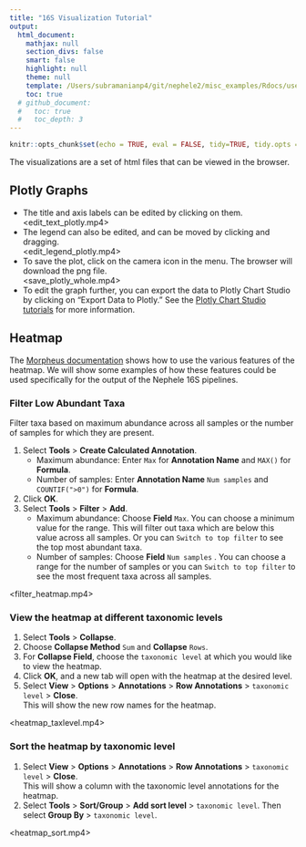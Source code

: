 ```yaml
---
title: "16S Visualization Tutorial"
output:
  html_document:
    mathjax: null
    section_divs: false
    smart: false
    highlight: null
    theme: null
    template: /Users/subramanianp4/git/nephele2/misc_examples/Rdocs/user_doc_template.html
    toc: true
  # github_document:
  #   toc: true
  #   toc_depth: 3
---
```

```r
knitr::opts_chunk$set(echo = TRUE, eval = FALSE, tidy=TRUE, tidy.opts = list(width.cutoff=80))
```

The visualizations are a set of html files that can be viewed in the browser.

## Plotly Graphs
- The title and axis labels can be edited by clicking on them.  
<edit_text_plotly.mp4>
- The legend can also be edited, and can be moved by clicking and dragging.  
<edit_legend_plotly.mp4>
- To save the plot, click on the camera icon in the menu.  The browser will download the png file.  
<save_plotly_whole.mp4>
- To edit the graph further, you can export the data to Plotly Chart Studio by clicking on "Export Data to Plotly."  See the [Plotly Chart Studio tutorials](http://help.plot.ly/tutorials/) for more information.

## Heatmap
The [Morpheus documentation](https://software.broadinstitute.org/morpheus/documentation.html) shows how to use the various features of the heatmap.  We will show some examples of how these features could be used specifically for the output of the Nephele 16S pipelines.

### Filter Low Abundant Taxa
Filter taxa based on maximum abundance across all samples or the number of samples for which they are present.

1. Select **Tools** > **Create Calculated Annotation**.
    - Maximum abundance: Enter `Max` for **Annotation Name** and `MAX()` for **Formula**.
    - Number of samples: Enter **Annotation Name** `Num samples` and `COUNTIF(">0")` for **Formula**.
2. Click **OK**.
3. Select **Tools** > **Filter** > **Add**.
    - Maximum abundance: Choose **Field** `Max`.  You can choose a minimum value for the range.  This will filter out taxa which are below this value across all samples.  Or you can `Switch to top filter` to see the top most abundant taxa.
    - Number of samples: Choose **Field** `Num samples` .  You can choose a range for the number of samples or you can `Switch to top filter` to see the most frequent taxa across all samples.  

<filter_heatmap.mp4>


### View the heatmap at different taxonomic levels
1. Select **Tools** > **Collapse**.
2. Choose **Collapse Method** `Sum` and **Collapse** `Rows`.  
3. For **Collapse Field**, choose the `taxonomic level` at which you would like to view the heatmap.
4. Click **OK**, and a new tab will open with the heatmap at the desired level.
5. Select **View** > **Options** > **Annotations** > **Row Annotations** > `taxonomic level` > **Close**.  
This will show the new row names for the heatmap.

<heatmap_taxlevel.mp4>

### Sort the heatmap by taxonomic level
1. Select **View** > **Options** > **Annotations** > **Row Annotations** > `taxonomic level` > **Close**.  
This will show a column with the taxonomic level annotations for the heatmap.
2. Select **Tools** > **Sort/Group** > **Add sort level** > `taxonomic level`.  Then select **Group By** > `taxonomic level`.

<heatmap_sort.mp4>
